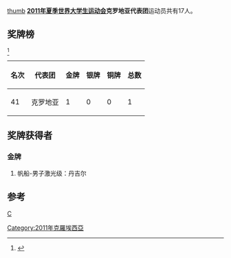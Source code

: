 [[文件:Flag_of_Croatia.svg|thumb]]
'''[[2011年夏季世界大学生运动会|2011年夏季世界大学生运动会]]克罗地亚代表团'''运动员共有17人。

==奖牌榜==
<ref>{{Cite web |url=http://match.sz2011.org/Medal/CHI.htm |title=奖牌榜 |accessdate=2011-08-25 |archive-date=2012-07-14 |archive-url=https://archive.is/20120714212414/http://match.sz2011.org/Medal/CHI.htm |dead-url=no }}</ref>
{| class="wikitable"
|-
! 名次 !! 代表团 !! 金牌 !! 银牌 !! 铜牌 !! 总数
|-
| 41 || 克罗地亚  ||  1 || 0  || 0  || 1 
|}
==奖牌获得者==
===金牌===
#帆船-男子激光级：丹吉尔
==参考==
<references/>
{{2011年夏季世界大学生运动会代表团}}
[[分类:2011年夏季世界大学生运动会代表团|C]]
[[Category:2011年克羅埃西亞|Category:2011年克羅埃西亞]]